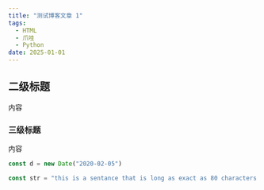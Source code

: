 ```yaml
---
title: "测试博客文章 1"
tags:
  - HTML
  - 爪哇
  - Python
date: 2025-01-01
---
```


## 二级标题

内容

### 三级标题

内容

```js
const d = new Date("2020-02-05")

const str = "this is a sentance that is long as exact as 80 characters ......."
```